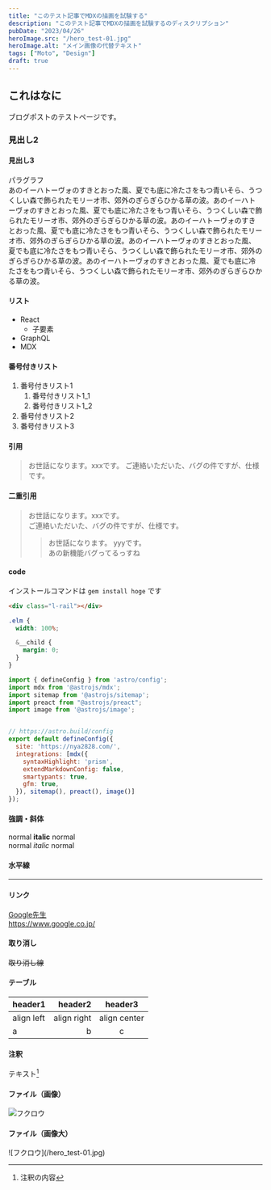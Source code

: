 ```yaml
---
title: "このテスト記事でMDXの描画を試験する"
description: "このテスト記事でMDXの描画を試験するのディスクリプション"
pubDate: "2023/04/26"
heroImage.src: "/hero_test-01.jpg"
heroImage.alt: "メイン画像の代替テキスト"
tags: ["Moto", "Design"]
draft: true
---
```


## これはなに
ブログポストのテストページです。

### 見出し2
#### 見出し3
パラグラフ  
あのイーハトーヴォのすきとおった風、夏でも底に冷たさをもつ青いそら、うつくしい森で飾られたモリーオ市、郊外のぎらぎらひかる草の波。あのイーハトーヴォのすきとおった風、夏でも底に冷たさをもつ青いそら、うつくしい森で飾られたモリーオ市、郊外のぎらぎらひかる草の波。あのイーハトーヴォのすきとおった風、夏でも底に冷たさをもつ青いそら、うつくしい森で飾られたモリーオ市、郊外のぎらぎらひかる草の波。あのイーハトーヴォのすきとおった風、夏でも底に冷たさをもつ青いそら、うつくしい森で飾られたモリーオ市、郊外のぎらぎらひかる草の波。あのイーハトーヴォのすきとおった風、夏でも底に冷たさをもつ青いそら、うつくしい森で飾られたモリーオ市、郊外のぎらぎらひかる草の波。

#### リスト
- React
  - 子要素
- GraphQL
- MDX

#### 番号付きリスト
1. 番号付きリスト1
    1. 番号付きリスト1_1
    1. 番号付きリスト1_2
1. 番号付きリスト2
1. 番号付きリスト3

#### 引用
> お世話になります。xxxです。 
> ご連絡いただいた、バグの件ですが、仕様です。

#### 二重引用
> お世話になります。xxxです。  
> ご連絡いただいた、バグの件ですが、仕様です。  
>> お世話になります。 yyyです。  
>> あの新機能バグってるっすね

#### code
インストールコマンドは `gem install hoge` です

``` html  
<div class="l-rail"></div>
```

```scss
.elm {
  width: 100%;

  &__child {
    margin: 0;
  }
}
```

```js  
import { defineConfig } from 'astro/config';
import mdx from '@astrojs/mdx';
import sitemap from '@astrojs/sitemap';
import preact from "@astrojs/preact";
import image from '@astrojs/image';


// https://astro.build/config
export default defineConfig({
  site: 'https://nya2828.com/',
  integrations: [mdx({
    syntaxHighlight: 'prism',
    extendMarkdownConfig: false,
    smartypants: true,
    gfm: true,
  }), sitemap(), preact(), image()]
});

```

#### 強調・斜体
normal **italic** normal  
normal _italic_ normal

#### 水平線
---

#### リンク
[Google先生](https://www.google.co.jp/)  
https://www.google.co.jp/

#### 取り消し
~~取り消し線~~

#### テーブル
|header1|header2|header3|
|:--|--:|:--:|
|align left|align right|align center|
|a|b|c|

#### 注釈 
テキスト[^1]  
[^1]: 注釈の内容

#### ファイル（画像）
![フクロウ](https://notepm.jp/assets/img/apple-touch-icon-120x120.png)

#### ファイル（画像大）
<div class="l-rail l-rail--full--m">
  <div class="c-image">![フクロウ](/hero_test-01.jpg)</div>
</div>